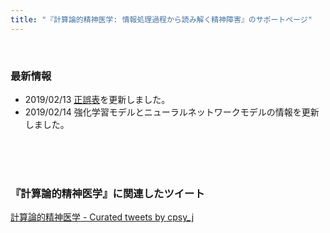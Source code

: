 ```yaml
---
title: "『計算論的精神医学: 情報処理過程から読み解く精神障害』のサポートページ"
---
```


<br />

### 最新情報

- 2019/02/13 [正誤表](errata.html)を更新しました。
- 2019/02/14 強化学習モデルとニューラルネットワークモデルの情報を更新しました。

<br />
<br />
<br />


### 『計算論的精神医学』に関連したツイート

<a class="twitter-timeline" data-lang="ja" data-width="450" data-partner="tweetdeck" data-theme="dark" data-link-color="#19CF86" href="https://twitter.com/cpsy_j/timelines/1096249814885445633?ref_src=twsrc%5Etfw">計算論的精神医学 - Curated tweets by cpsy_j</a> <script async src="https://platform.twitter.com/widgets.js" charset="utf-8"></script>